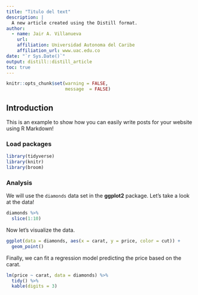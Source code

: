 ```yaml
---
title: "Titulo del text"
description: |
  A new article created using the Distill format.
author:
  - name: Jair A. Villanueva
    url:
    affiliation: Universidad Autonoma del Caribe 
    affiliation_url: www.uac.edu.co
date: "`r Sys.Date()`"
output: distill::distill_article
toc: true
---
```


```r
knitr::opts_chunk$set(warning = FALSE, 
                      message  = FALSE)
```


## Introduction

This is an example to show how you can easily write posts for your website using R Markdown! 

### Load packages

```r
library(tidyverse)
library(knitr)
library(broom)
```

### Analysis

We will use the `diamonds` data set in the **ggplot2** package. Let's take a look at the data!

```r
diamonds %>%
  slice(1:10)
```


Now let's visualize the data.

```r
ggplot(data = diamonds, aes(x = carat, y = price, color = cut)) +
  geom_point() 
```

Finally, we can fit a regression model predicting the price based on the carat. 

```r
lm(price ~ carat, data = diamonds) %>%
  tidy() %>%
  kable(digits = 3)
```

